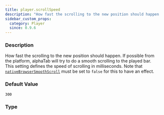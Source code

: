 ```yaml
---
title: player.scrollSpeed
description: "How fast the scrolling to the new position should happen."
sidebar_custom_props:
  category: Player
  since: 0.9.6
---
```




<SettingsHeader />

### Description
How fast the scrolling to the new position should happen. If possible from the platform, alphaTab will try to do a smooth scrolling to the played bar.
This setting defines the speed of scrolling in milliseconds.
Note that [`nativeBrowserSmoothScroll`](/docs/reference/settings/player/nativebrowsersmoothscroll) must be set to `false` for this to have an effect.


### Default Value

`300`

### Type

<CodeBadge type="js" name="number" /><CodeBadge type="net" name="double" /><CodeBadge type="android" name="Double" />